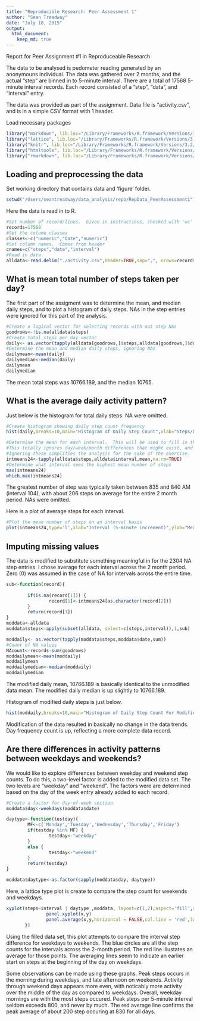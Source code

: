 ```yaml
---
title: "Reproducible Research: Peer Assessment 1"
author: "Sean Treadway"
date: "July 18, 2015"
output: 
  html_document:
    keep_md: true
---
```

Report for Peer Assignment #1 in Reproduceable Research

The data to be analysed is pedometer reading generated by an anonymouns individual.  The data was gathered over 2 months, and the actual "step" are binned in to 5-minute interval.  There are a total of 17568 5-minute interval records.  Each record consisted of a "step", "data", and "interval" entry.

The data was provided as part of the assignment.  Data file is "activity.csv", and is in a simple CSV format with 1 header.

Load necessary packages
```r
library("markdown", lib.loc="/Library/Frameworks/R.framework/Versions/3.2/Resources/library")
library("lattice", lib.loc="/Library/Frameworks/R.framework/Versions/3.2/Resources/library")
library("knitr", lib.loc="/Library/Frameworks/R.framework/Versions/3.2/Resources/library")
library("htmltools", lib.loc="/Library/Frameworks/R.framework/Versions/3.2/Resources/library")
library("rmarkdown", lib.loc="/Library/Frameworks/R.framework/Versions/3.2/Resources/library")
```

## Loading and preprocessing the data
Set working directory that contains data and 'figure' folder.
```r
setwd("/Users/seantreadway/data_analysis/repo/RepData_PeerAssessment1")
```
Here the data is read in to R.
```r
#Set number of record/lines.  Given in instructions, checked with 'wc' at command line
records=17568
#Set the colume classes
classes<-c("numeric","Date","numeric")
#Set column names.  Comes from header
cnames=c("steps","date","interval")
#Read in data
alldata<-read.delim("./activity.csv",header=TRUE,sep=",", nrows=records,colClasses=classes,strip.white=TRUE)
```

## What is mean total number of steps taken per day?
The first part of the assigment was to determine the mean, and median daily steps, and to plot a histogram of daily steps.
NAs in the step entries were ignored for this part of the analysis.
```r
#Create a logical vector for selecting records with out step NAs
goodrows<-!is.na(alldata$steps)
#Create total steps per day vector
daily<- as.vector(tapply(alldata[goodrows,]$steps,alldata[goodrows,]$date,sum))
#Determine the mean and median daily steps, ignoring NAs
dailymean<-mean(daily)
dailymedian<-median(daily)
dailymean
dailymedian
```
The mean total steps was 10766.189, and the median 10765.


## What is the average daily activity pattern?
Just below is the histogram for total daily steps.  NA were omitted.
```r
#Create histogram showing daily step count frequency
hist(daily,breaks=10,main="Histogram of Daily Step Count",xlab="Steps/Day",ylab="Number of Days")
```

```r
#Determine the mean for each interval.  This will be used to fill in the step NAs.  
#This totally ignores day/week/month differences that might exist, and any trends in activity. 
#Ignoring these simplifies the analysis for the sake of the exercise.
intmeans24<-tapply(alldata$steps,alldata$interval,mean,na.rm=TRUE)
#Determine what interval sees the highest mean number of steps
max(intmeans24)
which.max(intmeans24)
```
The greatest number of step was typically taken between 835 and 840 AM (interval 104), with about 206 steps on average for the entire 2 month period.  NAs were omitted.

Here is a plot of average steps for each interval.  
```r
#Plot the mean number of steps on an interval basis
plot(intmeans24,type='l',xlab="Interval (5-minute increment)",ylab="Mean Steps",main="Interval Step Average Across 2 Months")
```

## Imputing missing values
The data is modified to substitute something meaningful in for the 2304 NA step entries.
I chose average for each interval across the 2 month period. Zero (0) was assumed in the case of NA for intervals across the entire time.
```r
sub<-function(record){
        
        if(is.na(record[1])) {
                record[1]<-intmeans24[as.character(record[2])]
        }
        return(record[1])
}
moddata<-alldata
moddata$steps<-apply(subset(alldata, select=c(steps,interval)),1,sub)

moddaily<- as.vector(tapply(moddata$steps,moddata$date,sum))
#Count of NA values
NAcount<-records-sum(goodrows)
moddailymean<-mean(moddaily)
moddailymean
moddailymedian<-median(moddaily)
moddailymedian
```
The modified daily mean, 10766.189 is basically identical to the unmodified data mean.
The modified daily median is up slightly to 10766.189.

Histogram of modified daily steps is just below.
```r
hist(moddaily,breaks=10,main="Histogram of Daily Step Count For Modified Data",xlab="Steps/Day",ylab="Number of Days")
```

Modification of the data resulted in basically no change in the data trends.  Day frequency count is up, reflecting a more complete data record.

## Are there differences in activity patterns between weekdays and weekends?
We would like to explore differences between weekday and weekend step counts.  To do this, a two-level factor is added to the modified data set.  The two levels are "weekday" and "weekend".  The factors were are determined based on the day of the week entry already added to each record.
```r
#Create a factor for day-of-week section.
moddata$day<-weekdays(moddata$date)

daytype<-function(testday){
        MF<-c('Monday','Tuesday','Wednesday','Thursday','Friday')
        if(testday %in% MF) {
                testday<-"weekday"
        }
        else {
                testday<-"weekend"
        }
        return(testday)
}
```

```r
moddata$daytype<-as.factor(sapply(moddata$day, daytype))
```

Here, a lattice type plot is create to compare the step count for weekends and weekdays.
```r

xyplot(steps~interval | daytype ,moddata, layout=c(1,2),aspect='fill',xlab='Interval Time (24-hour format)',ylab='Steps', panel=function(x,y){
               panel.xyplot(x,y)
               panel.average(x,y,horizontal = FALSE,col.line = 'red',lwd=5)
       })
```

Using the filled data set, this plot attempts to compare the interval step difference for weekdays to weekends.  The blue circles are all the step counts for the intervals across the 2-month period.  The red line illustates an average for those points.  The averaging lines seem to indicate an earlier start on steps at the beginning of the day on weekdays.  

Some observations can be made using these graphs.  Peak steps occurs in the morning during weekdays, and late afternoon on weekends.  Activity through weekend days appears more even, with noticably more activity over the middle of the day as compared to weekdays.  Overall, weekday mornings are with the most steps occured.  Peak steps per 5-minute interval seldom exceeds 800, and never by much. The red average line confirms the peak average of about 200 step occuring at 830 for all days.

